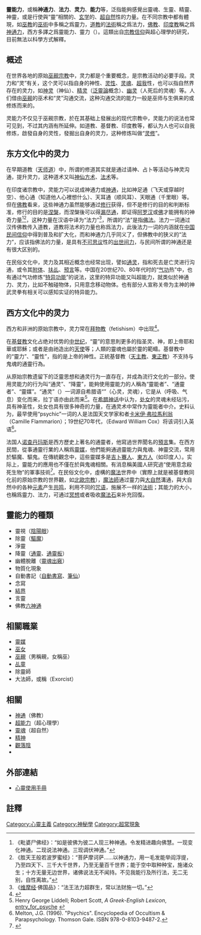 '''靈能力'''，或稱'''神通力'''、'''法力'''、'''灵力'''、'''能力'''等，泛指能夠感覺出靈魂、生靈、精靈、神靈，或是行使與“靈”相關的、[[玄学|玄学]]的、[[超自然|超自然]]性的力量。在不同宗教中都有體現，如[[巫教|巫教]]的[[巫術|巫術]]中多稱之爲靈力，[[道教|道教]]的[[神仙方術|法術]]稱之爲法力，[[佛教|佛教]]、[[印度教|印度教]]稱之爲[[神通力|神通力]]，西方多譯之爲靈能力、靈力（{{lang-en|psychic}}）。這類出自[[宗教信仰|宗教信仰]]與超心理學的研究，目前無法以科學方式解釋。

==概述==
在世界各地的原始[[巫觋宗教|巫觋宗教]]中，灵力都是个重要概念，是宗教活动的必要手段。灵力和“灵”有关，这个灵可以指自身的神性、[[灵性|灵性]]、[[灵魂|灵魂]]、[[超我|超我]]性，也可以指自然界存在的灵力，如[[神灵|神灵]]（神仙）、[[精灵|精灵]]（[[泛靈論|泛靈論]]概念）、[[幽灵|幽灵]]（人死后的灵魂）等。人们借由[[巫|巫觋]]的巫术和“灵”沟通交流，这种沟通交流的能力一般是巫师与生俱来的或修炼而来的。

灵能力不仅见于巫觋宗教，於在其基础上發展出的现代宗教中，灵能力的说法也常可见到，不过其内涵有所延伸。如道教、基督教、印度教等，都认为人也可以自我修炼，啟發自身的灵性，發掘出自身的灵力，这种修炼叫做“[[灵修|灵修]]”。

==东方文化中的灵力==
在早期道教（[[天师道|天师道]]）中，所谓的修道其实就是通过请神、占卜等活动与神灵沟通，提升灵力，这种道术又叫[[神仙方术|神仙方术]]、[[法术|法术]]等。

在印度诸宗教中，灵能力可以说成神通力或[[神通|神通]]，比如神足通（飞天或穿越时空）、他心通（知道他人心裡想什么）、天耳通（顺风耳）、天眼通（千里眼）等。但在[[佛教|佛教]]看来，这些神通力虽然能够通过[[修行|修行]]获得，但不是修行的目的和判断标准，修行的目的是[[涅槃|涅槃]]，而涅槃後可以得[[漏尽通|漏尽通]]，即证得[[阿罗汉|阿罗汉]]或[[佛|佛]]才能拥有的神奇力量<ref>《毗婆尸佛经》：“如是彼佛为彼二人现三种神通。令发精进趣向佛慧。一现变化神通。二现说法神通。三现调伏神通。”</ref><ref>《胜天王般若波罗蜜经》：“菩萨摩诃萨……以神通力，用一毛发能举阎浮提，乃至四天下、三千大千世界，乃至无量百千世界；能于空中取种种宝，施诸众生；十方无量无边世界，诸佛说法无不闻持。不见我能行及所行法，无二无别，自性离故。”</ref>，这种力量在汉语中译为“法力”<ref>《[[维摩经|维摩经]]·佛国品》：“法王法力超群生，常以法财施一切。”</ref>，所谓的“法”是指[[佛法|佛法]]。法力一词通过汉传佛教传入道教，道教将法术的力量也称爲法力，此後法力一词的内涵就在[[中国民间信仰|中国民间信仰]]中得到普及和扩大化，而和神通力几乎同义了，但佛教中的狭义的“法力”，应该指佛法的力量，是具有[[不可思议|不可思议]]性的[[出世间|出世间]][[力_(佛教)|力]]，与民间所谓的神通还是有很大区别的。

在民俗文化中，灵力及其相近概念也经常出现，譬如[[通灵|通灵]]，指和死去是亡灵进行沟通，或令其[[附体|附体]]、[[扶乩|扶乩]]、[[预言|预言]]等。中国在20世纪70、80年代时的“[[气功|气功]]热”中，也有通过气功修炼“[[特异功能|特异功能]]”的说法，这里的特异功能又叫超能力，就类似於神通力、灵力，比如不触碰物体，只用意念移动物体。也有部分人宣称关帝为主神的神武灵拳有相关可以感知实证的特异能力。

==西方文化中的灵力==
西方和非洲的原始宗教中，灵力常在[[拜物教|拜物教]]（fetishism）中出现<ref>{{citebook|title=灵物与灵物崇拜新说|author=于锦绣|ISBN=7801237471|publisher=宗教文化出版社}}</ref>。

在[[基督教|基督教]]文化占绝对优势的[[中世纪|中世纪]]，“靈”的意思則更多的指圣灵、神，即上帝耶和華或耶穌；或者是由祂造出的[[天使|天使]]等；人類的靈魂也屬於靈的範疇。基督教中的“靈力”、“靈性”，指的是上帝的神性。正統基督教（[[天主教|天主教]]、[[東正教|東正教]]）不支持与鬼魂的通靈行為。

从原始宗教遗留下的泛靈思想和通灵行为一直存在，并成為流行文化的一部分。使用灵能力的行为叫“通灵”、“降靈”，能夠使用靈能力的人稱為“靈能者”、“通靈者”、“靈媒”。“通灵”（{{lang-en|psychic}}）一词源自希腊语“{{lang|gre|psychikos}}”（心灵，灵魂），它是从{{lang|gre|psȳchḗ}}（呼吸、气息）变化而来，拉丁语{{lang|la|psȳchē}}亦由此而来<ref>Henry George Liddell; Robert Scott, ''A Greek-English Lexicon'', [http://www.perseus.tufts.edu/hopper/text?doc=Perseus:text:1999.04.0057:entry=yuxh/&highlight=psyche entry_for_psyche] {{Wayback|url=http://www.perseus.tufts.edu/hopper/text?doc=Perseus%3Atext%3A1999.04.0057%3Aentry%3Dyuxh%2F&highlight=psyche |date=20170112072412 }}</ref>。在[[希腊神话|希腊神话]]中认为，[[处女|处女]]的灵魂未经玷污，具有神圣性，处女也具有很多神奇的力量，在通灵术中常作为靈能者中介。史料认为，最早使用“psychic”一词的人是法国天文学家和{{link-en|灵性主义|Spiritualism}}者[[卡米伊·弗拉馬利翁|卡米伊·弗拉馬利翁]]（Camille Flammarion）；19世纪70年代，{{link-en|爱德华·威廉·考克斯|Edward William Cox}}（Edward William Cox）将该词引入英语<ref>Melton, J.G. (1996). "Psychics". Encyclopedia of Occultism & Parapsychology. Thomson Gale. ISBN 978-0-8103-9487-2.</ref>。

法国人[[诺查丹玛斯|诺查丹玛斯]]是西方歷史上著名的通靈者，他寫過世界聞名的[[預言|預言]]集。在西方民間，從事通靈行業的人稱爲[[靈媒|靈媒]]，他們能夠通過靈能力與鬼魂、神靈交流，常用於驅魔、驅鬼。在傳統觀念中，這些靈媒多是[[吉卜賽人|吉卜賽人]]、[[東方人|東方人]]（如印度人）。实际上，靈能力的應用也不僅在於與鬼魂相關。有消息稱美國人研究過“使用意念殺死生物”的軍事技術<ref>{{cite|url=http://www.cqvip.com/qk/80519x/201002/33070439.html|title=士兵用意念杀死山羊|author=刘英|accessdate=2019-02-01|archive-date=2019-05-20|archive-url=https://web.archive.org/web/20190520165117/http://www.cqvip.com/qk/80519x/201002/33070439.html|dead-url=no}}</ref>。在民俗文化中，虛構的[[魔法|魔法]]世界中（實際上就是被基督教同化前的原始宗教的世界觀，如[[北歐宗教|北歐宗教]]），[[魔法師|魔法師]]通过靈力與[[大自然|大自然]]溝通，與大自然中的各种[[元素|元素]]产生[[共鳴|共鸣]]，利用不同的[[咒语|咒语]]，施展不一样的[[法術|法術]]；其能力的大小，也稱爲靈力、法力，可通过[[冥想|冥想]]或者吸收[[魔法石|魔法石]]来补充回復。

==靈能力的種類==
*靈視（[[陰陽眼|陰陽眼]]）
*除靈（[[驅魔|驅魔]]）
*淨靈
*降靈（[[通靈|通靈]]、[[通靈板|通靈板]]）
*幽體脫離（[[靈魂出竅|靈魂出竅]]）
*物質化現象
*自動書記（[[自動書寫|自動書寫]]、[[筆仙|筆仙]]）
*念寫
*[[結界|結界]]
*言靈
*佛教[[神通|六神通]]

==相關職業==
*[[靈媒|靈媒]]
*[[巫女|巫女]]
*[[巫覡|巫覡]]（男稱覡，女稱巫）
*[[乩童|乩童]]
*除靈師
*大法師，或稱{{link-en|祓魔師|Exorcist}}（Exorcist）

==相關==
* [[神通|神通]]（佛教）
* [[超能力|超能力]]（超心理學）
* [[靈魂|靈魂]]（超自然）
*[[精神|精神]]
* [[觀落陰|觀落陰]]
* {{link-ja|靈感商法|霊感商法}}

==外部連結==
* [http://www.books.com.tw/products/0010357890 心靈使用手冊] {{Wayback|url=http://www.books.com.tw/products/0010357890 |date=20190522052942 }}

==註釋==
{{reflist}}

[[Category:心靈主義|Category:心靈主義]]
[[Category:神秘學|Category:神秘學]]
[[Category:超常現象|Category:超常現象]]